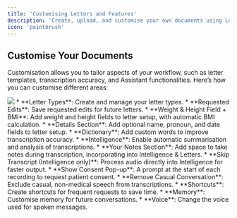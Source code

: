 ```yaml
---
title: 'Customising Letters and Features'  
description: 'Create, upload, and customise your own documents using Letters, Transcribe, and Assistant'  
icon: 'paintbrush'  
---
```


## Customise Your Documents

Customisation allows you to tailor aspects of your workflow, such as letter templates, transcription accuracy, and Assistant functionalities. Here’s how you can customise different areas:

<Frame>
  <img src="/images/customise.jpg" />
</Frame>

<AccordionGroup>

  <Accordion title="Letters" icon="envelope">
    * **Letter Types**: Create and manage your letter types.
    * **Requested Edits**: Save requested edits for future letters.
    * **Weight & Height Field + BMI**: Add weight and height fields to letter setup, with automatic BMI calculation.
    * **Details Section**: Add optional name, pronoun, and date fields to letter setup.
  </Accordion>

  <Accordion title="Transcribe" icon="microphone">
    * **Dictionary**: Add custom words to improve transcription accuracy.
    * **Intelligence**: Enable automatic summarisation and analysis of transcriptions.
    * **Your Notes Section**: Add space to take notes during transcription, incorporating into Intelligence & Letters.
    * **Skip Transcript (Intelligence only)**: Process audio directly into Intelligence for faster output.
    * **Show Consent Pop-up**: A prompt at the start of each recording to request patient consent.
    * **Remove Casual Conversation**: Exclude casual, non-medical speech from transcriptions.
  </Accordion>

  <Accordion title="Assistant" icon="message">
    * **Shortcuts**: Create shortcuts for frequent requests to save time.
    * **Memory**: Customise memory for future conversations.
    * **Voice**: Change the voice used for spoken messages.
  </Accordion>

</AccordionGroup>